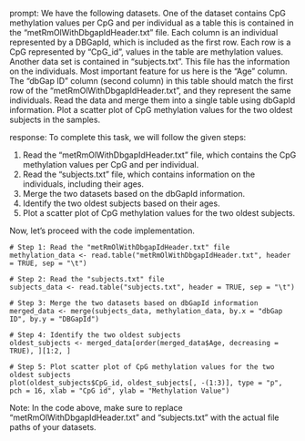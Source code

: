 prompt:
We have the following datasets. One of the dataset contains CpG methylation values per CpG and per individual as a table this is contained in the “metRmOlWithDbgapIdHeader.txt” file. Each column is an individual represented by a DBGapId, which is included as the first row. Each row is a CpG represented by "CpG_id", values in the table are methylation values. Another data set is contained in “subjects.txt”. This file has the information on the individuals. Most important feature for us here is the "Age" column. The "dbGap ID" column (second column) in this table should match the first row of the "metRmOlWithDbgapIdHeader.txt", and they represent the same individuals. Read the data and merge them into a single table using dbGapId information. Plot a scatter plot of CpG methylation values for the two oldest subjects in the samples.

response:
To complete this task, we will follow the given steps:

1. Read the "metRmOlWithDbgapIdHeader.txt" file, which contains the CpG methylation values per CpG and per individual.
2. Read the "subjects.txt" file, which contains information on the individuals, including their ages.
3. Merge the two datasets based on the dbGapId information.
4. Identify the two oldest subjects based on their ages.
5. Plot a scatter plot of CpG methylation values for the two oldest subjects.

Now, let's proceed with the code implementation.

```
# Step 1: Read the "metRmOlWithDbgapIdHeader.txt" file
methylation_data <- read.table("metRmOlWithDbgapIdHeader.txt", header = TRUE, sep = "\t")

# Step 2: Read the "subjects.txt" file
subjects_data <- read.table("subjects.txt", header = TRUE, sep = "\t")

# Step 3: Merge the two datasets based on dbGapId information
merged_data <- merge(subjects_data, methylation_data, by.x = "dbGap ID", by.y = "DBGapId")

# Step 4: Identify the two oldest subjects
oldest_subjects <- merged_data[order(merged_data$Age, decreasing = TRUE), ][1:2, ]

# Step 5: Plot scatter plot of CpG methylation values for the two oldest subjects
plot(oldest_subjects$CpG_id, oldest_subjects[, -(1:3)], type = "p", pch = 16, xlab = "CpG id", ylab = "Methylation Value")
```

Note: In the code above, make sure to replace "metRmOlWithDbgapIdHeader.txt" and "subjects.txt" with the actual file paths of your datasets.
